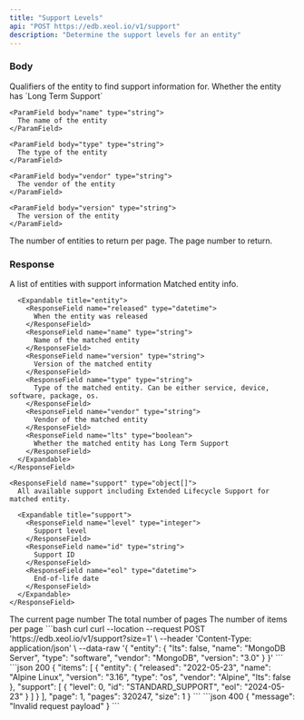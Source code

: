 ```yaml
---
title: "Support Levels"
api: "POST https://edb.xeol.io/v1/support"
description: "Determine the support levels for an entity"
---
```


### Body

<ParamField body="entity" type="object" required>
  Qualifiers of the entity to find support information for.
  <Expandable title="properties">
    <ParamField body="lts" type="boolean">
      Whether the entity has `Long Term Support`
    </ParamField>

    <ParamField body="name" type="string">
      The name of the entity
    </ParamField>

    <ParamField body="type" type="string">
      The type of the entity
    </ParamField>

    <ParamField body="vendor" type="string">
      The vendor of the entity
    </ParamField>

    <ParamField body="version" type="string">
      The version of the entity
    </ParamField>
  </Expandable>
</ParamField>

<ParamField query="size" type="string" default="50">
  The number of entities to return per page.
</ParamField>

<ParamField query="page" type="string" default="1">
  The page number to return.
</ParamField>

### Response

<ResponseField name="items" type="object[]">
  A list of entities with support information

  <Expandable title="item">
    <ResponseField name="entity" type="object">
      Matched entity info.

      <Expandable title="entity">
        <ResponseField name="released" type="datetime">
          When the entity was released
        </ResponseField>
        <ResponseField name="name" type="string">
          Name of the matched entity
        </ResponseField>
        <ResponseField name="version" type="string">
          Version of the matched entity
        </ResponseField>
        <ResponseField name="type" type="string">
          Type of the matched entity. Can be either service, device, software, package, os.
        </ResponseField>
        <ResponseField name="vendor" type="string">
          Vendor of the matched entity
        </ResponseField>
        <ResponseField name="lts" type="boolean">
          Whether the matched entity has Long Term Support
        </ResponseField>
      </Expandable>
    </ResponseField>

    <ResponseField name="support" type="object[]">
      All available support including Extended Lifecycle Support for matched entity.

      <Expandable title="support">
        <ResponseField name="level" type="integer">
          Support level
        </ResponseField>
        <ResponseField name="id" type="string">
          Support ID
        </ResponseField>
        <ResponseField name="eol" type="datetime">
          End-of-life date
        </ResponseField>
      </Expandable>
    </ResponseField>
  </Expandable>
</ResponseField>

<ResponseField name="page" type="integer">
  The current page number
</ResponseField>
<ResponseField name="pages" type="integer">
  The total number of pages
</ResponseField>
<ResponseField name="size" type="integer">
  The number of items per page
</ResponseField>


<RequestExample>
  ```bash curl
  curl --location --request POST 'https://edb.xeol.io/v1/support?size=1' \
  --header 'Content-Type: application/json' \
  --data-raw '{
    "entity": {
      "lts": false,
      "name": "MongoDB Server",
      "type": "software",
      "vendor": "MongoDB",
      "version": "3.0"
    }
  }'
  ```
</RequestExample>
<ResponseExample>
  ```json 200
  {
    "items": [
      {
        "entity": {
          "released": "2022-05-23",
          "name": "Alpine Linux",
          "version": "3.16",
          "type": "os",
          "vendor": "Alpine",
          "lts": false
        },
        "support": [
          {
            "level": 0,
            "id": "STANDARD_SUPPORT",
            "eol": "2024-05-23"
          }
        ]
      }
    ],
    "page": 1,
    "pages": 320247,
    "size": 1
  }
  ```
  ```json 400
  {
    "message": "Invalid request payload"
  }
  ```
</ResponseExample>
